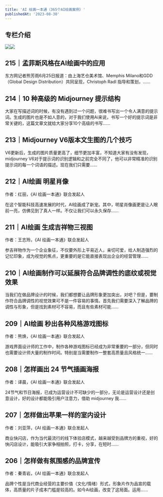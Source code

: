 ```yaml
---
title: 'AI 绘画一本通（365个AI绘画案例）'
publishedAt: '2023-08-30'
---
```


## 专栏介绍

![](https://static.xiaobot.net/file/2023-09-15/23049/e76a2d3176a0ab392d284a9f53118f84.jpeg)![](https://static.xiaobot.net/file/2023-09-27/23049/413c8e432a2343d42ed4b62300156f53.jpeg)

## 215｜孟菲斯风格在AI绘画中的应用
东方网记者熊芳雨6月25日报道：由上海艺仓美术馆、Memphis Milano和GDD（Global Design Distribution）共同呈现，Christoph Radl 指导和策划，......

## 214｜10 种高级的 Midjourney 提示结构
大家在写描述词的时候，有没有遇到过一个问题，很难书写出一个令人满意的提示词。生成的图片也是不如人意的，对于我们使用Ai来说，书写一个好的提示词是非常关键的，这篇文章文就给大家分享10个高级的书写......

## 213｜Midjourney V6版本文生图的几个技巧
V6更新后，生成的图片质量更高了，细节更加丰富，不知道大家有没有发现，midjourney V6对于提示词的识别逻辑和之前完全不同了，他可以非常精准的识别提示词的每一个词语的描述。现在我们只需要......

## 212｜AI绘画 明星肖像
作者：红丽，《AI 绘画一本通》联合发起人

在这个智能科技高速发展的时代，AI绘画成了新宠。其中，明星肖像画更是让人眼前一亮，仿佛见到了真人一样。不仅让我们可以永久保存......

## 211｜AI绘画 生成吉祥物三视图
作者：王志玲，《AI 绘画一本通》联合发起人

参吉祥物作为一个企业象征，不仅要外形上平易近人，亲切可爱，给人制造强烈的记忆印象，成为视觉的焦点，更重要的是它能直接表现出企业的经营管理......

## 210｜AI绘画制作可以延展符合品牌调性的底纹或视觉效果
当我们在做品牌设计的时候，我们都想要让品牌形象更加突出，对吧？但是，要制作符合品牌调性的视觉效果可不是一件容易的事情。首先我们需要深入了解品牌的调性与形象，但是找到素材可不容易，而且有些素材可能......

## 209｜AI绘画 秒出各种风格游戏图标
作者：熊焕，《AI 绘画一本通》联合发起人

游戏界面设计师的工作中，制作各种游戏图标已经成为非常重要的一部分，但同时也需要设计师大量的制作时间。特别是当需要制作一整套高质量且风格统一......

## 208｜怎样画出 24 节气插画海报
作者：译晨，《AI 绘画一本通》联合发起人

24节气和节日海报，已成为运营设计不可缺少的一部分，无论是运营设计还是创意设计，好的设计都能吸引用户注意力，借助 midjourney 我......

## 207｜怎样做出苹果一样的室内设计
作者：刘亚萍，《AI 绘画一本通》联合发起人

商业快闪店，作为当代最流行的线下体验店模式，越来越受到品牌方的重视，好的快闪店设计，能吸引大家争相拍照，打卡，分享，在短时......

## 206｜怎样做有氛围感的品牌宣传
作者：秦青岩，《AI 绘画一本通》联合发起人

品牌个性是当代商业经营的主要价值（文化/情绪）形式，形象片作为品宣的载体，高质量的片子成本门槛是较高的。如今Ai绘画，改变了这局面。运用......


